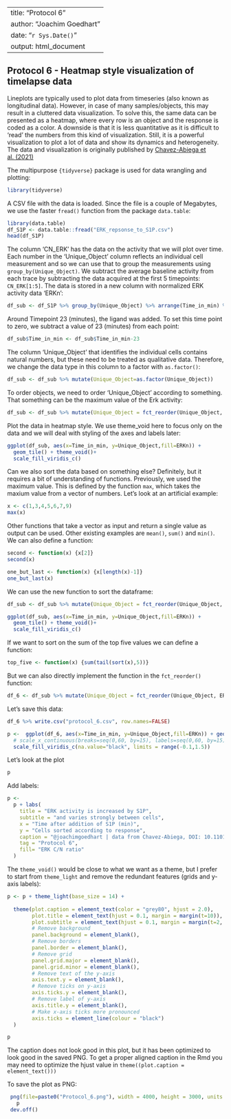 
---
title: "Protocol 6"
author: "Joachim Goedhart"
date: "`r Sys.Date()`"
output: html_document
---

## Protocol 6 - Heatmap style visualization of timelapse data  {#protocol-6}

Lineplots are typically used to plot data from timeseries (also known as longitudinal data). However, in case of many samples/objects, this may result in a cluttered data visualization. To solve this, the same data can be presented as a heatmap, where every row is an object and the response is coded as a color. A downside is that it is less quantitative as it is difficult to 'read' the numbers from this kind of visualization. Still, it is a powerful visualization to plot a lot of data and show its dynamics and heterogeneity. The data and visualization is originally published by [Chavez-Abiega et al. (2021)](https://www.biorxiv.org/content/10.1101/2021.07.27.453948v3)

The multipurpose `{tidyverse}` package is used for data wrangling and plotting:

```r
library(tidyverse)
```

A CSV file with the data is loaded. Since the file is a couple of Megabytes, we use the faster `fread()` function from the package `data.table`:

```r
library(data.table)
df_S1P <- data.table::fread("ERK_repsonse_to_S1P.csv") 
head(df_S1P)
```

The column 'CN_ERK' has the data on the activity that we will plot over time. Each number in the 'Unique_Object' column reflects an individual cell measurement and so we can use that to group the measurements using `group_by(Unique_Object)`. We subtract the average baseline activity from each trace by subtracting the data acquired at the first 5 timepoints: `CN_ERK[1:5]`. The data is stored in a new column with normalized ERK activity data 'ERKn':

```r
df_sub <- df_S1P %>% group_by(Unique_Object) %>% arrange(Time_in_min) %>% mutate(ERKn=CN_ERK-mean(CN_ERK[1:5])) %>% ungroup()
```

Around Timepoint 23 (minutes), the ligand was added. To set this time point to zero, we subtract a value of 23 (minutes) from each point:

```r
df_sub$Time_in_min <- df_sub$Time_in_min-23
```

The column 'Unique_Object' that identifies the individual cells contains natural numbers, but these need to be treated as qualitative data. Therefore, we change the data type in this column to a factor with `as.factor()`:

```r
df_sub <- df_sub %>% mutate(Unique_Object=as.factor(Unique_Object))
```

To order objects, we need to order 'Unique_Object' according to something. That something can be the maximum value of the Erk activity:

```r
df_sub <- df_sub %>% mutate(Unique_Object = fct_reorder(Unique_Object, ERKn, max))
```

Plot the data in heatmap style. We use theme_void here to focus only on the data and we will deal with styling of the axes and labels later:

```r
ggplot(df_sub, aes(x=Time_in_min, y=Unique_Object,fill=ERKn)) +
  geom_tile() + theme_void()+
  scale_fill_viridis_c() 
```

Can we also sort the data based on something else? Definitely, but it requires a bit of understanding of functions. Previously, we used the maximum value. This is defined by the function `max`, which takes the maxium value from a vector of numbers. Let's look at an artificial example:

```r
x <- c(1,3,4,5,6,7,9)
max(x)
```

 Other functions that take a vector as input and return a single value as output can be used. Other existing examples are `mean()`, `sum()` and `min()`. We can also define a function:

```r
second <- function(x) {x[2]}
second(x)

one_but_last <- function(x) {x[length(x)-1]}
one_but_last(x)
```

We can use the new function to sort the dataframe: 

```r
df_sub <- df_sub %>% mutate(Unique_Object = fct_reorder(Unique_Object, ERKn, one_but_last)) 

ggplot(df_sub, aes(x=Time_in_min, y=Unique_Object,fill=ERKn)) +
  geom_tile() + theme_void()+
  scale_fill_viridis_c() 
```

If we want to sort on the sum of the top five values we can define a function:

```r
top_five <- function(x) {sum(tail(sort(x),5))}
```

But we can also directly implement the function in the `fct_reorder()` function:

```r
df_6 <- df_sub %>% mutate(Unique_Object = fct_reorder(Unique_Object, ERKn, function(x) {sum(tail(sort(x),5))}))


```

Let's save this data:
```r
df_6 %>% write.csv("protocol_6.csv", row.names=FALSE)
```


```r
p <-  ggplot(df_6, aes(x=Time_in_min, y=Unique_Object,fill=ERKn)) + geom_tile() +
  # scale_x_continuous(breaks=seq(0,60, by=15), labels=seq(0,60, by=15), limits=c(-8,60))  +
  scale_fill_viridis_c(na.value="black", limits = range(-0.1,1.5))
```

Let's look at the plot

```r
p
```

Add labels:

```r
p <-
  p + labs(
    title = "ERK activity is increased by S1P",
    subtitle = "and varies strongly between cells",
    x = "Time after addition of S1P (min)",
    y = "Cells sorted according to response",
    caption = "@joachimgoedhart | data from Chavez-Abiega, DOI: 10.1101/2021.07.27.453948",
    tag = "Protocol 6",
    fill= "ERK C/N ratio"
  )
```

The `theme_void()` would be close to what we want as a theme, but I prefer to start from `theme_light` and remove the redundant features (grids and y-axis labels):
  
```r
p <- p + theme_light(base_size = 14) +
  
  theme(plot.caption = element_text(color = "grey80", hjust = 2.0),
        plot.title = element_text(hjust = 0.1, margin = margin(t=10)),
        plot.subtitle = element_text(hjust = 0.1, margin = margin(t=2, b=5)),
        # Remove background
        panel.background = element_blank(),
        # Remove borders
        panel.border = element_blank(),
        # Remove grid
        panel.grid.major = element_blank(),
        panel.grid.minor = element_blank(),
        # Remove text of the y-axis
        axis.text.y = element_blank(),
        # Remove ticks on y-axis
        axis.ticks.y = element_blank(),
        # Remove label of y-axis
        axis.title.y = element_blank(),
        # Make x-axis ticks more pronounced
        axis.ticks = element_line(colour = "black")
  )

p
```

The caption does not look good in this plot, but it has been optimized to look good in the saved PNG. To get a proper aligned caption in the Rmd you may need to optimize the hjust value in `theme((plot.caption = element_text()))`

To save the plot as PNG:

```r
 png(file=paste0("Protocol_6.png"), width = 4000, height = 3000, units = "px", res = 400)
   p
 dev.off()
```

